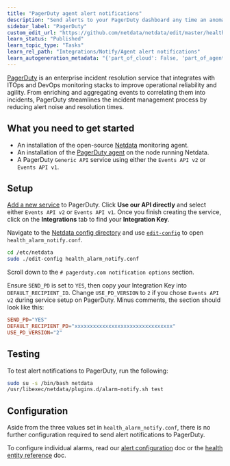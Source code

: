 ```yaml
---
title: "PagerDuty agent alert notifications"
description: "Send alerts to your PagerDuty dashboard any time an anomaly or performance issue strikes a node in your infrastructure."
sidebar_label: "PagerDuty"
custom_edit_url: "https://github.com/netdata/netdata/edit/master/health/notifications/pagerduty/README.md"
learn_status: "Published"
learn_topic_type: "Tasks"
learn_rel_path: "Integrations/Notify/Agent alert notifications"
learn_autogeneration_metadata: "{'part_of_cloud': False, 'part_of_agent': True}"
---
```



[PagerDuty](https://www.pagerduty.com/company/) is an enterprise incident resolution service that integrates with ITOps
and DevOps monitoring stacks to improve operational reliability and agility. From enriching and aggregating events to
correlating them into incidents, PagerDuty streamlines the incident management process by reducing alert noise and
resolution times.

## What you need to get started

- An installation of the open-source [Netdata](https://github.com/netdata/netdata/blob/master/packaging/installer/README.md) monitoring agent.
- An installation of the [PagerDuty agent](https://www.pagerduty.com/docs/guides/agent-install-guide/) on the node
  running Netdata.
- A PagerDuty `Generic API` service using either the `Events API v2` or `Events API v1`.

## Setup

[Add a new service](https://support.pagerduty.com/docs/services-and-integrations#section-configuring-services-and-integrations)
to PagerDuty. Click **Use our API directly** and select either `Events API v2` or `Events API v1`. Once you finish
creating the service, click on the **Integrations** tab to find your **Integration Key**.

Navigate to the [Netdata config directory](https://github.com/netdata/netdata/blob/master/docs/configure/nodes.md#the-netdata-config-directory) and use
[`edit-config`](https://github.com/netdata/netdata/blob/master/docs/configure/nodes.md#use-edit-config-to-edit-configuration-files) to open
`health_alarm_notify.conf`.

```bash
cd /etc/netdata
sudo ./edit-config health_alarm_notify.conf
```

Scroll down to the `# pagerduty.com notification options` section.

Ensure `SEND_PD` is set to `YES`, then copy your Integration Key into `DEFAULT_RECIPIENT_ID`. Change `USE_PD_VERSION` to
`2` if you chose `Events API v2` during service setup on PagerDuty. Minus comments, the section should look like this:

```conf
SEND_PD="YES"
DEFAULT_RECIPIENT_PD="xxxxxxxxxxxxxxxxxxxxxxxxxxxxxxxx"
USE_PD_VERSION="2"
```

## Testing

To test alert notifications to PagerDuty, run the following:

```bash
sudo su -s /bin/bash netdata
/usr/libexec/netdata/plugins.d/alarm-notify.sh test
```

## Configuration

Aside from the three values set in `health_alarm_notify.conf`, there is no further configuration required to send alert
notifications to PagerDuty.

To configure individual alarms, read our [alert configuration](https://github.com/netdata/netdata/blob/master/docs/monitor/configure-alarms.md) doc or
the [health entity reference](https://github.com/netdata/netdata/blob/master/health/REFERENCE.md) doc.
